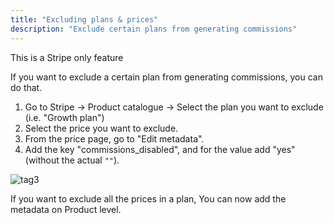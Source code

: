 ```yaml
---
title: "Excluding plans & prices"
description: "Exclude certain plans from generating commissions"
---
```


<Info>
    This is a Stripe only feature
</Info>


If you want to exclude a certain plan from generating commissions, you can do that.

1. Go to Stripe -> Product catalogue -> Select the plan you want to exclude (i.e. "Growth plan")
2. Select the price you want to exclude.
3. From the price page, go to "Edit metadata".
4. Add the key "commissions_disabled", and for the value add "yes" (without the actual `""`).

![tag3](/affiliate-program/stripe/assets/example.png)

<Info>
    If you want to exclude all the prices in a plan, You can now add the metadata on Product level.
</Info>
